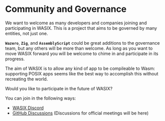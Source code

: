 # Community and Governance

We want to welcome as many developers and companies joining and participating in WASIX.
This is a project that aims to be governed by many entities, not just one.

**`Wazero`**, **`Zig`**, and **`AssemblyScript`** could be great additions to the governance team, but any others will be more than welcome.
As long as you want to move WASIX forward you will be welcome to chime in and participate in its progress.

The aim of WASIX is to allow any kind of app to be compileable to Wasm: supporting POSIX apps seems like the best way to accomplish this without recreating the world.

Would you like to participate in the future of WASIX?

You can join in the following ways:

- [WASIX Discord](https://discord.gg/qBTfsNP7N8)
- [GitHub Discussions](https://github.com/orgs/wasix-org/discussions/1) (Discussions for official meetings will be here)
